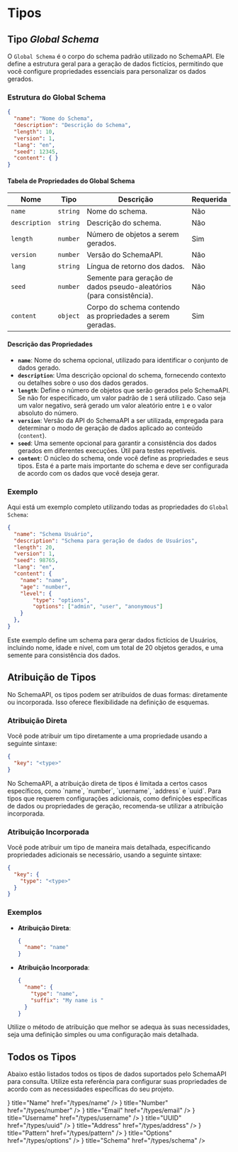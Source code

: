 # Tipos

## Tipo _Global Schema_

O `Global Schema` é o corpo do schema padrão utilizado no SchemaAPI. Ele define a estrutura geral para a geração de dados fictícios, permitindo que você configure propriedades essenciais para personalizar os dados gerados.

### Estrutura do Global Schema

```json
{
  "name": "Nome do Schema",
  "description": "Descrição do Schema",
  "length": 10,
  "version": 1,
  "lang": "en",
  "seed": 12345,
  "content": { }
}
```

#### Tabela de Propriedades do Global Schema

| Nome          | Tipo     | Descrição                                                            | Requerida |
| ------------- | -------- | -------------- | --------- |
| `name`        | `string` | Nome do schema.                                                      | Não       |
| `description` | `string` | Descrição do schema.                                                 | Não       |
| `length`      | `number` | Número de objetos a serem gerados.                                   | Sim       |
| `version`     | `number` | Versão do SchemaAPI.                                                    | Não       |
| `lang`        | `string` | Língua de retorno dos dados.                                         | Não       |
| `seed`        | `number` | Semente para geração de dados pseudo-aleatórios (para consistência). | Não       |
| `content`     | `object` | Corpo do schema contendo as propriedades a serem geradas.            | Sim       |

#### Descrição das Propriedades

- **`name`**: Nome do schema opcional, utilizado para identificar o conjunto de dados gerado.
- **`description`**: Uma descrição opcional do schema, fornecendo contexto ou detalhes sobre o uso dos dados gerados.
- **`length`**: Define o número de objetos que serão gerados pelo SchemaAPI. Se não for especificado, um valor padrão de `1` será utilizado. Caso seja um valor negativo, será gerado um valor aleatório entre `1` e o valor absoluto do número.
- **`version`**: Versão da API do SchemaAPI a ser utilizada, empregada para determinar o modo de geração de dados aplicado ao conteúdo (`content`).
- **`seed`**: Uma semente opcional para garantir a consistência dos dados gerados em diferentes execuções. Útil para testes repetíveis.
- **`content`**: O núcleo do schema, onde você define as propriedades e seus tipos. Esta é a parte mais importante do schema e deve ser configurada de acordo com os dados que você deseja gerar.

### Exemplo

Aqui está um exemplo completo utilizando todas as propriedades do `Global Schema`:

```json filename="Schema Usuário"
{
  "name": "Schema Usuário",
  "description": "Schema para geração de dados de Usuários",
  "length": 20,
  "version": 1,
  "seed": 98765,
  "lang": "en",
  "content": {
    "name": "name",
    "age": "number",
    "level": {
        "type": "options",
        "options": ["admin", "user", "anonymous"]
    }
  },
}
```

Este exemplo define um schema para gerar dados fictícios de Usuários, incluindo nome, idade e nivel, com um total de 20 objetos gerados, e uma semente para consistência dos dados.

## Atribuição de Tipos

No SchemaAPI, os tipos podem ser atribuídos de duas formas: diretamente ou incorporada. Isso oferece flexibilidade na definição de esquemas.

### Atribuição Direta

Você pode atribuir um tipo diretamente a uma propriedade usando a seguinte sintaxe:

```json
{
  "key": "<type>"
}
```

 
<Callout type="warning" emoji="⚠️">
  No SchemaAPI, a atribuição direta de tipos é limitada a certos casos específicos, como `name`, `number`, `username`, `address` e `uuid`. Para tipos que requerem configurações adicionais, como definições específicas de dados ou propriedades de geração, recomenda-se utilizar a atribuição incorporada.
</Callout>

### Atribuição Incorporada

Você pode atribuir um tipo de maneira mais detalhada, especificando propriedades adicionais se necessário, usando a seguinte sintaxe:

```json
{
  "key": {
    "type": "<type>"
  }
}
```

### Exemplos

- **Atribuição Direta**:

  ```json
  {
    "name": "name"
  }
  ```

- **Atribuição Incorporada**:

  ```json
  {
    "name": {
      "type": "name",
      "suffix": "My name is "
    }
  }
  ```

Utilize o método de atribuição que melhor se adequa às suas necessidades, seja uma definição simples ou uma configuração mais detalhada.

## Todos os Tipos

Abaixo estão listados todos os tipos de dados suportados pelo SchemaAPI para consulta. Utilize esta referência para configurar suas propriedades de acordo com as necessidades específicas do seu projeto.


<Cards>
  <Card icon={<CaseSensitive />} title="Name" href="/types/name" />
  <Card icon={<Hash />} title="Number" href="/types/number" />
  <Card icon={<AtSign />} title="Email" href="/types/email" />
  <Card icon={<User />} title="Username" href="/types/username" />
  <Card icon={<Fingerprint />} title="UUID" href="/types/uuid" />
  <Card icon={<Map />} title="Address" href="/types/address" />
  <Card icon={<Wand />} title="Pattern" href="/types/pattern" />
  <Card icon={<Dices />} title="Options" href="/types/options" />
  <Card icon={<TableProperties />} title="Schema" href="/types/schema" />
</Cards>